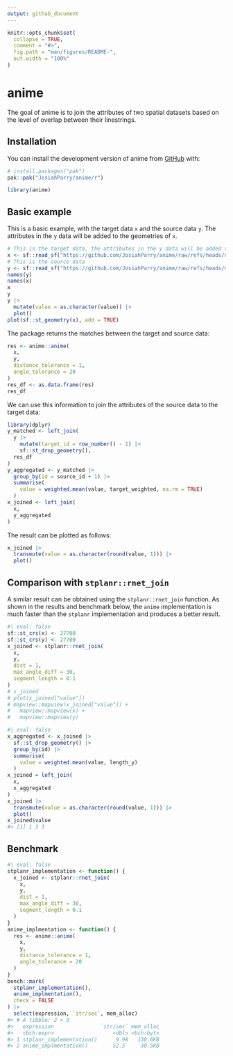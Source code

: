 ```yaml
---
output: github_document
---
```


<!-- README.md is generated from README.Rmd. Please edit that file -->

```r
knitr::opts_chunk$set(
  collapse = TRUE,
  comment = "#>",
  fig.path = "man/figures/README-",
  out.width = "100%"
)
```

# anime

<!-- badges: start -->
<!-- badges: end -->

The goal of anime is to join the attributes of two spatial datasets based on the level of overlap between their linestrings.

## Installation

You can install the development version of anime from [GitHub](https://github.com/) with:

``` r
# install.packages("pak")
pak::pak("JosiahParry/anime/r")
```

```r
library(anime)
```

## Basic example

This is a basic example, with the target data `x` and the source data `y`. The attributes in the `y` data will be added to the geometries of `x`.

```r
# This is the target data, the attributes in the y data will be added to the geometries of x
x <- sf::read_sf("https://github.com/JosiahParry/anime/raw/refs/heads/main/r/data-raw/geojson/x_negative.geojson")
# This is the source data
y <- sf::read_sf("https://github.com/JosiahParry/anime/raw/refs/heads/main/r/data-raw/geojson/y_negative.geojson")
names(y)
names(x)
x
y
y |>
  mutate(value = as.character(value)) |>
  plot()
plot(sf::st_geometry(x), add = TRUE)
```

The package returns the matches between the target and source data:

```r
res <- anime::anime(
  x,
  y,
  distance_tolerance = 1,
  angle_tolerance = 20
)
res_df <- as.data.frame(res)
res_df
```

We can use this information to join the attributes of the source data to the target data:

```r
library(dplyr)
y_matched <- left_join(
  y |>
    mutate(target_id = row_number() - 1) |>
    sf::st_drop_geometry(),
  res_df
)
y_aggregated <- y_matched |>
  group_by(id = source_id + 1) |>
  summarise(
    value = weighted.mean(value, target_weighted, na.rm = TRUE)
  )
x_joined <- left_join(
  x,
  y_aggregated
)
```

The result can be plotted as follows:

```r
x_joined |>
  transmute(value = as.character(round(value, 1))) |>
  plot()
```

## Comparison with `stplanr::rnet_join`

A similar result can be obtained using the `stplanr::rnet_join` function.
As shown in the results and benchmark below, the `anime` implementation is much faster than the `stplanr` implementation and produces a better result.

```r
#| eval: false
sf::st_crs(x) <- 27700
sf::st_crs(y) <- 27700
x_joined <- stplanr::rnet_join(
  x,
  y,
  dist = 1,
  max_angle_diff = 30,
  segment_length = 0.1
)
# x_joined
# plot(x_joined["value"])
# mapview::mapview(x_joined["value"]) +
#   mapview::mapview(x) +
#   mapview::mapview(y)
```

```r
#| eval: false
x_aggregated <- x_joined |>
  sf::st_drop_geometry() |>
  group_by(id) |>
  summarise(
    value = weighted.mean(value, length_y)
  )
x_joined = left_join(
  x,
  x_aggregated
)
x_joined |>
  transmute(value = as.character(round(value, 1))) |>
  plot()
x_joined$value
#> [1] 1 3 3
```

## Benchmark

```r
#| eval: false
stplanr_implementation <- function() {
  x_joined <- stplanr::rnet_join(
    x,
    y,
    dist = 1,
    max_angle_diff = 30,
    segment_length = 0.1
  )
}
anime_implmentation <- function() {
  res <- anime::anime(
    x,
    y,
    distance_tolerance = 1,
    angle_tolerance = 20
  )
}
bench::mark(
  stplanr_implementation(),
  anime_implmentation(),
  check = FALSE
) |>
  select(expression, `itr/sec`, mem_alloc)
#> # A tibble: 2 × 3
#>   expression               `itr/sec` mem_alloc
#>   <bch:expr>                   <dbl> <bch:byt>
#> 1 stplanr_implementation()      9.98   130.6KB
#> 2 anime_implmentation()        52.5     30.5KB
```